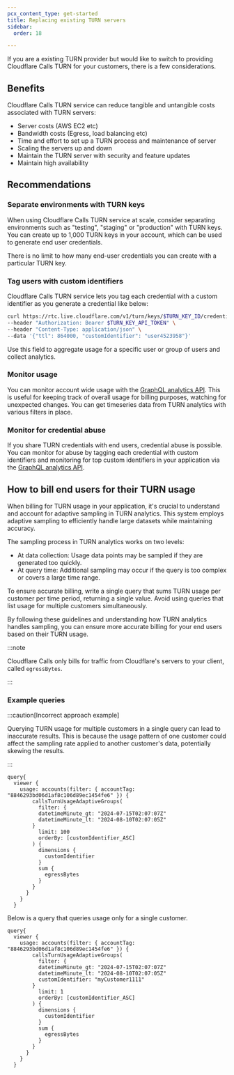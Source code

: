 ```yaml
---
pcx_content_type: get-started
title: Replacing existing TURN servers
sidebar:
  order: 18

---
```


If you are a existing TURN provider but would like to switch to providing Cloudflare Calls TURN for your customers, there is a few considerations.

## Benefits

Cloudflare Calls TURN service can reduce tangible and untangible costs associated with TURN servers:

* Server costs (AWS EC2 etc)
* Bandwidth costs (Egress, load balancing etc)
* Time and effort to set up a TURN process and maintenance of server
* Scaling the servers up and down
* Maintain the TURN server with security and feature updates
* Maintain high availability

## Recommendations

### Separate environments with TURN keys

When using Cloudflare Calls TURN service at scale, consider separating environments such as "testing", "staging" or "production" with TURN keys. You can create up to 1,000 TURN keys in your account, which can be used to generate end user credentials.

There is no limit to how many end-user credentials you can create with a particular TURN key.

### Tag users with custom identifiers

Cloudflare Calls TURN service lets you tag each credential with a custom identifier as you generate a credential like below:

```bash null {4}
curl https://rtc.live.cloudflare.com/v1/turn/keys/$TURN_KEY_ID/credentials/generate \
--header "Authorization: Bearer $TURN_KEY_API_TOKEN" \
--header "Content-Type: application/json" \
--data '{"ttl": 864000, "customIdentifier": "user4523958"}'
```

Use this field to aggregate usage for a specific user or group of users and collect analytics.

### Monitor usage

You can monitor account wide usage with the [GraphQL analytics API](/calls/turn/analytics/). This is useful for keeping track of overall usage for billing purposes, watching for unexpected changes. You can get timeseries data from TURN analytics with various filters in place.

### Monitor for credential abuse

If you share TURN credentials with end users, credential abuse is possible. You can monitor for abuse by tagging each credential with custom identifiers and monitoring for top custom identifiers in your application via the [GraphQL analytics API](/calls/turn/analytics/).

## How to bill end users for their TURN usage

When billing for TURN usage in your application, it's crucial to understand and account for adaptive sampling in TURN analytics. This system employs adaptive sampling to efficiently handle large datasets while maintaining accuracy.

The sampling process in TURN analytics works on two levels:

* At data collection: Usage data points may be sampled if they are generated too quickly.
* At query time: Additional sampling may occur if the query is too complex or covers a large time range.

To ensure accurate billing, write a single query that sums TURN usage per customer per time period, returning a single value. Avoid using queries that list usage for multiple customers simultaneously.

By following these guidelines and understanding how TURN analytics handles sampling, you can ensure more accurate billing for your end users based on their TURN usage.

:::note


Cloudflare Calls only bills for traffic from Cloudflare's servers to your client, called `egressBytes`.


:::

### Example queries

:::caution[Incorrect approach example]


Querying TURN usage for multiple customers in a single query can lead to inaccurate results. This is because the usage pattern of one customer could affect the sampling rate applied to another customer's data, potentially skewing the results.


:::

```
query{
  viewer {
    usage: accounts(filter: { accountTag: "8846293bd06d1af8c106d89ec1454fe6" }) {
        callsTurnUsageAdaptiveGroups(
          filter: {
          datetimeMinute_gt: "2024-07-15T02:07:07Z"
          datetimeMinute_lt: "2024-08-10T02:07:05Z"
        }
          limit: 100
          orderBy: [customIdentifier_ASC]
        ) {
          dimensions {
            customIdentifier
          }
          sum {
            egressBytes
          }
        }
      }
    }
  }
```

Below is a query that queries usage only for a single customer.

```
query{
  viewer {
    usage: accounts(filter: { accountTag: "8846293bd06d1af8c106d89ec1454fe6" }) {
        callsTurnUsageAdaptiveGroups(
          filter: {
          datetimeMinute_gt: "2024-07-15T02:07:07Z"
          datetimeMinute_lt: "2024-08-10T02:07:05Z"
          customIdentifier: "myCustomer1111"
        }
          limit: 1
          orderBy: [customIdentifier_ASC]
        ) {
          dimensions {
            customIdentifier
          }
          sum {
            egressBytes
          }
        }
      }
    }
  }

```
